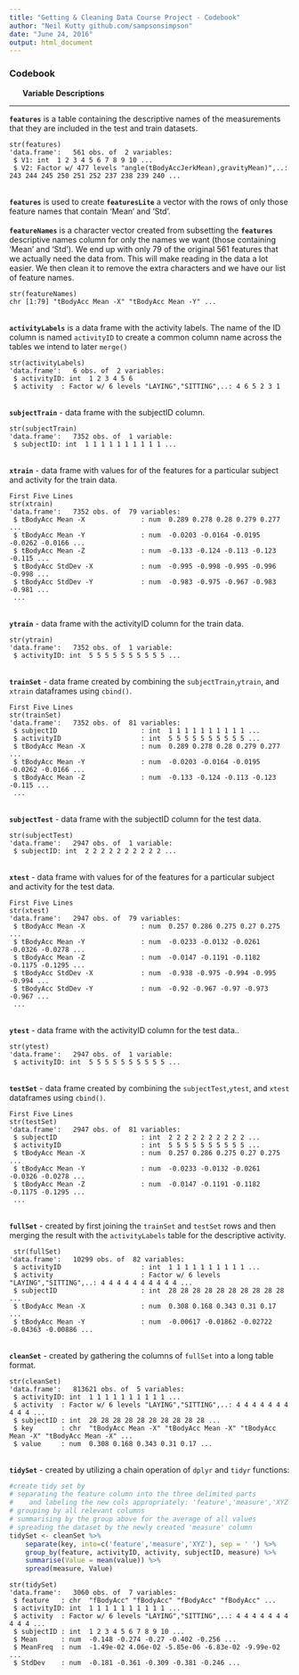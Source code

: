 ```yaml
---
title: "Getting & Cleaning Data Course Project - Codebook"
author: "Neil Kutty github.com/sampsonsimpson"
date: "June 24, 2016"
output: html_document
---
```


<h3> Codebook </h3>
<ul><b> Variable Descriptions </b></ul>
<hr>

**`features`** is a table containing the descriptive names of the measurements that they are included in the test and train datasets.

```
str(features)
'data.frame':	561 obs. of  2 variables:
 $ V1: int  1 2 3 4 5 6 7 8 9 10 ...
 $ V2: Factor w/ 477 levels "angle(tBodyAccJerkMean),gravityMean)",..: 243 244 245 250 251 252 237 238 239 240 ...
```
<br>
**`features`** is used to create **`featuresLite`** a vector with the rows of only those feature names that contain 'Mean' and 'Std'.  
<br>
**`featureNames`** is a character vector created from subsetting the
**`features`** descriptive names column for only the names we want (those containing 'Mean' and 'Std'). We end up with only 79 of the original 561 features that we actually need the data from.  This will make reading in the data a lot easier. We then clean it to remove the extra characters and we have our list of feature names.

```
str(featureNames)
chr [1:79] "tBodyAcc Mean -X" "tBodyAcc Mean -Y" ...
```
<br>
**`activityLabels`** is a data frame with the activity labels. The name of the ID column is named `activityID` to create a common column name across the tables we intend to later `merge()`

```
str(activityLabels)
'data.frame':	6 obs. of  2 variables:
 $ activityID: int  1 2 3 4 5 6
 $ activity  : Factor w/ 6 levels "LAYING","SITTING",..: 4 6 5 2 3 1
```

<br>
**`subjectTrain`** - data frame with the subjectID column.
```
str(subjectTrain)
'data.frame':	7352 obs. of  1 variable:
 $ subjectID: int  1 1 1 1 1 1 1 1 1 1 ...
```

<br>
**`xtrain`**  - data frame with values for of the features for a particular subject and activity for the train data.
```
First Five Lines
str(xtrain)
'data.frame':	7352 obs. of  79 variables:
 $ tBodyAcc Mean -X              : num  0.289 0.278 0.28 0.279 0.277 ...
 $ tBodyAcc Mean -Y              : num  -0.0203 -0.0164 -0.0195 -0.0262 -0.0166 ...
 $ tBodyAcc Mean -Z              : num  -0.133 -0.124 -0.113 -0.123 -0.115 ...
 $ tBodyAcc StdDev -X            : num  -0.995 -0.998 -0.995 -0.996 -0.998 ...
 $ tBodyAcc StdDev -Y            : num  -0.983 -0.975 -0.967 -0.983 -0.981 ...
 ...
```

<br>
**`ytrain`** - data frame with the activityID column for the train data.
```
str(ytrain)
'data.frame':	7352 obs. of  1 variable:
 $ activityID: int  5 5 5 5 5 5 5 5 5 5 ...
```

<br>
**`trainSet`** - data frame created by combining the `subjectTrain`,`ytrain`, and `xtrain` dataframes using `cbind()`.
```
First Five Lines
str(trainSet)
'data.frame':	7352 obs. of  81 variables:
 $ subjectID                     : int  1 1 1 1 1 1 1 1 1 1 ...
 $ activityID                    : int  5 5 5 5 5 5 5 5 5 5 ...
 $ tBodyAcc Mean -X              : num  0.289 0.278 0.28 0.279 0.277 ...
 $ tBodyAcc Mean -Y              : num  -0.0203 -0.0164 -0.0195 -0.0262 -0.0166 ...
 $ tBodyAcc Mean -Z              : num  -0.133 -0.124 -0.113 -0.123 -0.115 ...
 ...
```


<br>
**`subjectTest`** - data frame with the subjectID column for the test data.
```
str(subjectTest)
'data.frame':	2947 obs. of  1 variable:
 $ subjectID: int  2 2 2 2 2 2 2 2 2 2 ...
```

<br>
**`xtest`**  - data frame with values for of the features for a particular subject and activity for the test data.
```
First Five Lines
str(xtest)
'data.frame':	2947 obs. of  79 variables:
 $ tBodyAcc Mean -X              : num  0.257 0.286 0.275 0.27 0.275 ...
 $ tBodyAcc Mean -Y              : num  -0.0233 -0.0132 -0.0261 -0.0326 -0.0278 ...
 $ tBodyAcc Mean -Z              : num  -0.0147 -0.1191 -0.1182 -0.1175 -0.1295 ...
 $ tBodyAcc StdDev -X            : num  -0.938 -0.975 -0.994 -0.995 -0.994 ...
 $ tBodyAcc StdDev -Y            : num  -0.92 -0.967 -0.97 -0.973 -0.967 ...
 ...
```

<br>
**`ytest`** - data frame with the activityID column for the test data..
```
str(ytest)
'data.frame':	2947 obs. of  1 variable:
 $ activityID: int  5 5 5 5 5 5 5 5 5 5 ...
```

<br>
**`testSet`** - data frame created by combining the `subjectTest`,`ytest`, and `xtest` dataframes using `cbind()`.
```
First Five Lines
str(testSet)
'data.frame':	2947 obs. of  81 variables:
 $ subjectID                     : int  2 2 2 2 2 2 2 2 2 2 ...
 $ activityID                    : int  5 5 5 5 5 5 5 5 5 5 ...
 $ tBodyAcc Mean -X              : num  0.257 0.286 0.275 0.27 0.275 ...
 $ tBodyAcc Mean -Y              : num  -0.0233 -0.0132 -0.0261 -0.0326 -0.0278 ...
 $ tBodyAcc Mean -Z              : num  -0.0147 -0.1191 -0.1182 -0.1175 -0.1295 ...
 ...
```

<br>
**`fullSet`** - created by first joining the `trainSet` and `testSet` rows and then merging the result with the `activityLabels` table for the descriptive activity. 
```
 str(fullSet)
'data.frame':	10299 obs. of  82 variables:
 $ activityID                    : int  1 1 1 1 1 1 1 1 1 1 ...
 $ activity                      : Factor w/ 6 levels "LAYING","SITTING",..: 4 4 4 4 4 4 4 4 4 4 ...
 $ subjectID                     : int  28 28 28 28 28 28 28 28 28 28 ...
 $ tBodyAcc Mean -X              : num  0.308 0.168 0.343 0.31 0.17 ...
 $ tBodyAcc Mean -Y              : num  -0.00617 -0.01862 -0.02722 -0.04363 -0.00886 ...
```

<br>
**`cleanSet`** - created by gathering the columns of `fullSet` into a long table format.
```
str(cleanSet)
'data.frame':	813621 obs. of  5 variables:
 $ activityID: int  1 1 1 1 1 1 1 1 1 1 ...
 $ activity  : Factor w/ 6 levels "LAYING","SITTING",..: 4 4 4 4 4 4 4 4 4 4 ...
 $ subjectID : int  28 28 28 28 28 28 28 28 28 28 ...
 $ key       : chr  "tBodyAcc Mean -X" "tBodyAcc Mean -X" "tBodyAcc Mean -X" "tBodyAcc Mean -X" ...
 $ value     : num  0.308 0.168 0.343 0.31 0.17 ...
```

<br>
**`tidySet`** - created by utilizing a chain operation of `dplyr` and `tidyr` functions:
```r
#create tidy set by
# separating the feature column into the three delimited parts
#    and labeling the new cols appropriately: 'feature','measure','XYZ'
# grouping by all relevant columns
# summarising by the group above for the average of all values
# spreading the dataset by the newly created 'measure' column
tidySet <- cleanSet %>%
    separate(key, into=c('feature','measure','XYZ'), sep = ' ') %>%
    group_by(feature, activityID, activity, subjectID, measure) %>%
    summarise(Value = mean(value)) %>%
    spread(measure, Value)
```


```
str(tidySet)
'data.frame':	3060 obs. of  7 variables:
 $ feature   : chr  "fBodyAcc" "fBodyAcc" "fBodyAcc" "fBodyAcc" ...
 $ activityID: int  1 1 1 1 1 1 1 1 1 1 ...
 $ activity  : Factor w/ 6 levels "LAYING","SITTING",..: 4 4 4 4 4 4 4 4 4 4 ...
 $ subjectID : int  1 2 3 4 5 6 7 8 9 10 ...
 $ Mean      : num  -0.148 -0.274 -0.27 -0.402 -0.256 ...
 $ MeanFreq  : num  -1.49e-02 4.06e-02 -5.85e-06 -6.83e-02 -9.99e-02 ...
 $ StdDev    : num  -0.181 -0.361 -0.309 -0.381 -0.246 ...
 ```